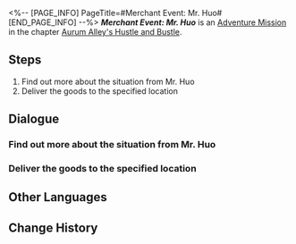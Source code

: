 <%-- [PAGE_INFO]
PageTitle=#Merchant Event: Mr. Huo#
[END_PAGE_INFO] --%>
{{Stub|Dialogue, characters, and location(s)}}
{{Mission Infobox
|id            = 8003240
|title         = 
|image         = Mission Merchant Event: Mr. Huo.png
|type          = Adventure
|event_name    = 
|chapter       = Aurum Alley's Hustle and Bustle
|requirements  = 
|summary       = In order to revitalize Aurum Alley, the merchant guild aims to fully utilize the docks' logistics capacity and establish close collaborations with the stores in the alley.<br />The guild has sent you to persuade Mr. Huo to establish a partnership with the guild. However, Mr. Huo has encountered some troubles at the moment...
|characters    = <!--characters that appear in this mission-->
|startLocation = <!--location as it intially appears on the mission screen-->
|world         = <!--i.e. Penacony-->
|area          = <!--i.e. A Child's Dream-->
|prev          = 
|next          = Merchant Event: Mr. Huo
|exp           = 
|credits       = 
|stellarJade   = 
|other         = 
}}
'''''Merchant Event: Mr. Huo''''' is an [[Adventure Mission]] in the chapter [[Aurum Alley's Hustle and Bustle]].

==Steps==
# Find out more about the situation from Mr. Huo
# Deliver the goods to the specified location

<!--
==Gameplay Notes==

--><!--
==Trial Character==

-->
==Dialogue==
{{Stub Dialogue}}
===Find out more about the situation from Mr. Huo===
{{Mission Description|type=adventure|location=<!--to be added-->|In order to revitalize Aurum Alley, the merchant guild aims to fully utilize the docks' logistics capacity and establish close collaborations with the stores in the alley.<br />The guild has sent you to persuade Mr. Huo to establish a partnership with the guild. However, Mr. Huo has encountered some troubles at the moment...}}
{{Dialogue Start}}
:{{tx}}
{{Dialogue End}}

===Deliver the goods to the specified location===
{{Mission Description|type=adventure|location=<!--to be added-->|update|In order to revitalize Aurum Alley, the merchant guild aims to fully utilize the docks' logistics capacity and establish close collaborations with the stores in the alley.<br />The guild has sent you to persuade Mr. Huo to establish a partnership with the guild. However, Mr. Huo has encountered some troubles at the moment...}}
{{Dialogue Start}}
:{{tx}}
{{Dialogue End}}

==Other Languages==
{{Other Languages
|en   = Merchant Event: Mr. Huo
|zhs  = 商铺事件•霍三哥
|zht  = 商鋪事件•霍三哥
|ja   = 店舗イベント・霍三兄
|ko   = 상점 사건•곽세찌
|es   = Evento de tienda: Sr. Huo
|fr   = Événement de magasin : Monsieur Huo
|ru   = Событие магазина: Господин Хо
|th   = อิเวนต์ร้านค้า: คุณ Huo
|vi   = Sự Kiện Cửa Tiệm - Anh Huo
|de   = Händlerereignis: Herr Huo
|id   = Event Toko: Tuan Huo
|pt   = Evento de Comerciante: Sr. Huo
}}

==Change History==
{{Change History|1.3}}
